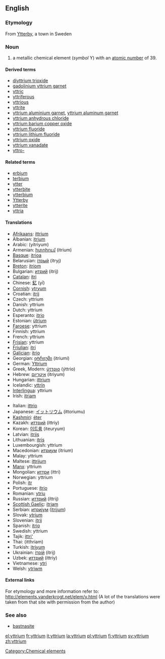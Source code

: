 {{see|Yttrium}}
==English==
{{elements|Y|strontium|Sr|zirconium|Zr}}

===Etymology===
From [[w:Ytterby|Ytterby]], a town in Sweden

=== Noun ===
{{en-noun-unc}}
{{wikipedia}}

# a metallic chemical element (''symbol'' Y) with an [[atomic number]] of 39.

====Derived terms====
*[[diyttrium trioxide]]
*[[gadolinium yttrium garnet]]
*[[yttric]]
*[[yttriferous]]
*[[yttrious]]
*[[yttrite]]
*[[yttrium aluminium garnet]], [[yttrium aluminum garnet]]
*[[yttrium anhydrous chloride]]
*[[yttrium barium copper oxide]]
*[[yttrium fluoride]]
*[[yttrium lithium fluoride]]
*[[yttrium oxide]]
*[[yttrium vanadate]]
*[[yttro-]]

====Related terms====
*[[erbium]]<!--has the same etymology-->
*[[terbium]]<!--has the same etymology-->
*[[ytter]]
*[[ytterbite]]
*[[ytterbium]]<!--has the same etymology-->
*[[w:Ytterby|Ytterby]]
*[[ytterite]]
*[[yttria]]

==== Translations ====
{{top}}
*[[Afrikaans]]: [[ittrium]]
*Albanian: [[itrium]]
*Arabic: {{ARchar|[[يتريوم]]}} (yítriyum) {{m}}
*Armenian: [[իտրիում]] (itrium)
*[[Basque]]: [[itrioa]]
*Belarusian: [[iтрый]] (ítryj) {{m}}
*[[Breton]]: [[itriom]]
*Bulgarian: [[итрий]] (ítrij) {{m}}
*[[Catalan]]: [[itri]]
*Chinese: [[釔]] (yī)
*[[Cornish]]: [[ytryum]]
*Croatian: [[itrij]]
*Czech: yttrium
*Danish: yttrium
*Dutch: yttrium {{n}}
*Esperanto: [[itrio]]
*Estonian: [[ütrium]]
*[[Faroese]]: yttrium
*Finnish: yttrium
*French: yttrium {{m}}
*[[Frisian]]: yttrium
*[[Friulian]]: [[itri]]
*[[Galician]]: [[itrio]]
*Georgian: [[იტრიუმი]] (itriumi)
*German: [[Yttrium]] {{n}}
*Greek, Modern: [[ύττριο]] (ýttrio) {{n}}
*Hebrew: [[איטריום]] (ítriyum)
*Hungarian: [[ittrium]]
*Icelandic: [[yttrín]]
*[[Interlingua]]: yttrium
*Irish: [[itriam]]
{{mid}}
*Italian: [[ittrio]] {{m}}
*Japanese: [[イットリウム]] (ittoriumu)
*[[Kashmiri]]: [[éter]]
*Kazakh: [[иттрий]] (ittriy)
*Korean: [[이트륨]] (iteuryum)
*Latvian: [[itrijs]]
*Lithuanian: [[itris]]
*Luxembourgish: yttrium
*Macedonian: [[итриум]] (ítrium) {{m}}
*Malay: yttrium
*Maltese: [[ittrijum]]
*[[Manx]]: yttrium
*Mongolian: [[иттри]] (ittri)
*Norwegian: yttrium
*Polish: [[itr]] {{m}}
*Portuguese: [[ítrio]] {{m}}
*Romanian: [[ytriu]] {{n}}
*Russian: [[иттрий]] (íttrij) {{m}}
*[[Scottish Gaelic]]: [[itriam]]
*Serbian: [[итриjум]] ([[itrijum]]) {{m}}
*Slovak: [[ytrium]]
*Slovenian: [[itrij]]
*Spanish: [[itrio]] {{m}}
*Swedish: yttrium
*Tajik: [[ittri']]
*Thai: {{THchar|[[อิตเทรียม]]}} (itthriam)
*Turkish: [[itriyum]]
*Ukrainian: [[iтрiй]] (ítrij) {{m}}
*Uzbek: [[иттрий]] (ittriy)
*Vietnamese: [[ytri]]
*Welsh: [[ytriwm]]
{{bottom}}

====External links====
For etymology and more information refer to:
http://elements.vanderkrogt.net/elem/y.html
(A lot of the translations were taken from that site with permission from the author)

===See also===
*[[bastnasite]]

[[Category:Chemical elements]]

[[el:yttrium]]
[[fr:yttrium]]
[[it:yttrium]]
[[la:yttrium]]
[[pl:yttrium]]
[[fi:yttrium]]
[[sv:yttrium]]
[[zh:yttrium]]